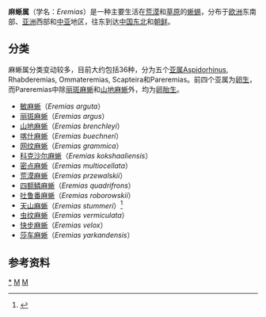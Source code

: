 {{Automatic Taxobox
| name = 麻蜥属
| taxon = Eremias
| authority = Fitzinger, 1834
| image = Eremias przewalskii.jpg
| image_caption = ''E. przewalskii'', [[蒙古国|蒙古国]]
}}
'''麻蜥属'''（学名：''Eremias''）是一种主要生活在[[荒漠|荒漠]]和[[草原|草原]]的[[蜥蜴|蜥蜴]]，分布于[[欧洲|欧洲]]东南部、[[亚洲|亚洲]]西部和[[中亚|中亚]]地区，往东到达[[中国东北|中国东北]]和[[朝鲜|朝鲜]]。

==分类==
麻蜥属分类变动较多，目前大约包括36种，分为五个[[亚属|亚属]]Aspidorhinus, Rhabderemias, Ommateremias, Scapteira和Pareremias。前四个亚属为[[卵生|卵生]]，而Pareremias中除[[丽斑麻蜥|丽斑麻蜥]]和[[山地麻蜥|山地麻蜥]]外，均为[[卵胎生|卵胎生]]。

* [[敏麻蜥|敏麻蜥]]（''Eremias arguta''）
* [[丽斑麻蜥|丽斑麻蜥]]（''Eremias argus''）
* [[山地麻蜥|山地麻蜥]]（''Eremias brenchleyi''）
* [[喀什麻蜥|喀什麻蜥]]（''Eremias buechneri''）
* [[网纹麻蜥|网纹麻蜥]]（''Eremias grammica''）
* [[科克沙尔麻蜥|科克沙尔麻蜥]]（''Eremias kokshaaliensis''）
* [[密点麻蜥|密点麻蜥]]（''Eremias multiocellata''）
* [[荒漠麻蜥|荒漠麻蜥]]（''Eremias przewalskii''）
* [[四额鳞麻蜥|四额鳞麻蜥]]（''Eremias quadrifrons''）
* [[吐鲁番麻蜥|吐鲁番麻蜥]]（''Eremias roborowskii ''）
* [[天山麻蜥|天山麻蜥]]（''Eremias stummeri''）<ref>{{cite web |title=成都生物所确认卵胎生种天山麻蜥在中国西北有分布 |url=https://www.zhiwutong.com/keyan/2020-12/42081.htm |website=植物通}}</ref>
* [[虫纹麻蜥|虫纹麻蜥]]（''Eremias vermiculata''）
* [[快步麻蜥|快步麻蜥]]（''Eremias velox''）
* [[莎车麻蜥|莎车麻蜥]]（''Eremias yarkandensis''）

==参考资料==
{{reflist}}

{{Taxonbar}}
[[Category:麻蜥属|*]]
[[Category:正蜥科|M]]
[[Category:1834年描述的分类群|M]]